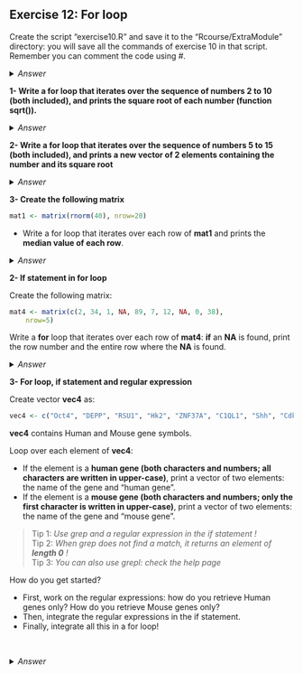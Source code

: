 ## Exercise 12: For loop

Create the script "exercise10.R" and save it to the "Rcourse/ExtraModule" directory: you will save all the commands of exercise 10 in that script.
<br>Remember you can comment the code using #.


<details>
<summary>
*Answer*
</summary>

```r
getwd()
setwd("~/Rcourse/ExtraModule")
```

</details>


**1- Write a for loop that iterates over the sequence of numbers 2 to 10 (both included), and prints the square root of each number (function sqrt()).**

<details>
<summary>
*Answer*
</summary>

```r
for(i in 2:10){
	print(sqrt(i))
}
```

</details>


**2- Write a for loop that iterates over the sequence of numbers 5 to 15 (both included), and prints a new vector of 2 elements containing the number and its square root**

<details>
<summary>
*Answer*
</summary>

```r
for(i in 5:15){
	veci <- c(i, sqrt(i))
        print(veci)
}
```

</details>

**3- Create the following matrix**

```r
mat1 <- matrix(rnorm(40), nrow=20)
```

* Write a for loop that iterates over each row of **mat1** and prints the **median value of each row**.

<details>
<summary>
*Answer*
</summary>

```r
for(j in 1:nrow(mat1)){
	# extract the row
	rowj <- mat1[j,]
	# compute the median
	medrowj <- median(rowj)
	# print median value in row
	print(medrowj)
}  

# with less lines of code:
for(j in 1:nrow(mat1)){
	# print median value in row
	print(median(mat1[j,]))
}   
```     

</details>

**2- If statement in for loop**

Create the following matrix:

```r
mat4 <- matrix(c(2, 34, 1, NA, 89, 7, 12, NA, 0, 38),
	nrow=5)
```

Write a **for** loop that iterates over each row of **mat4**: **if** an **NA** is found, print the row number and the entire row where the **NA** is found.

<details>
<summary>
*Answer*
</summary>

```r
for(k in 1:nrow(mat4)){
	# extract row
	rowk <- mat4[k,]
	if(any(is.na(rowk))){
		print(k)
		print(rowk)
	}
}
```

</details>

**3- For loop, if statement and regular expression**

Create vector **vec4** as:

```r
vec4 <- c("Oct4", "DEPP", "RSU1", "Hk2", "ZNF37A", "C1QL1", "Shh", "Cdkn2a")
```

**vec4** contains Human and Mouse gene symbols.
<br>

Loop over each element of **vec4**:

* If the element is a **human gene (both characters and numbers; all characters are written in upper-case)**, print a vector of two elements: the name of the gene and "human gene".<br>
* If the element is a **mouse gene (both characters and numbers; only the first character is written in upper-case)**, print a vector of two elements: the name of the gene and "mouse gene".<br>

> Tip 1: *Use grep and a regular expression in the if statement !*<br>
> Tip 2: *When grep does not find a match, it returns an element of **length 0** !*<br>
> Tip 3: *You can also use grepl: check the help page*

How do you get started?

* First, work on the regular expressions: how do you retrieve Human genes only? How do you retrieve Mouse genes only?
* Then, integrate the regular expressions in the if statement.
* Finally, integrate all this in a for loop!

<br>

<details>
<summary>
*Answer*
</summary>

```r
for(gene in vec4){
	if(length(grep(pattern="^[A-Z0-9]+$", x=gene)) != 0){
		print(c(gene, "human gene"))
	}else if(length(grep(pattern="^[A-Z]{1}[a-z0-9]+$", x=gene)) != 0){
		print(c(gene, "mouse gene"))
	}
}

# With grepl
	# grepl returns a logical vector (match or not for each element of x), not the matching elements themselves.
for(gene in vec4){
        if(grepl(pattern="^[A-Z0-9]+$", x=gene)){
                print(c(gene, "human gene"))
        }else if(grepl(pattern="^[A-Z]{1}[a-z0-9]+$", x=gene)){
                print(c(gene, "mouse gene"))
        }
}

# easier way! whenever a lower case character is present: it is from mouse
for(gene in vec4){
        if(length(grep(pattern="[[:lower:]]", x=gene)) != 0){
                print(c(gene, "mouse gene"))
        }else{
                print(c(gene, "human gene"))
        }
}

```

</details>
